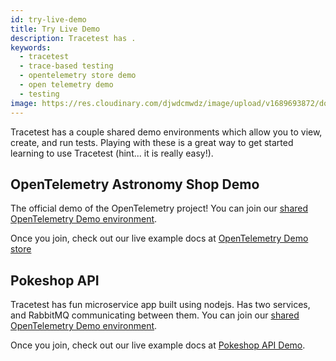 ```yaml
---
id: try-live-demo
title: Try Live Demo
description: Tracetest has .
keywords:
  - tracetest
  - trace-based testing
  - opentelemetry store demo
  - open telemetry demo
  - testing
image: https://res.cloudinary.com/djwdcmwdz/image/upload/v1689693872/docs/Blog_Thumbnail_28_ugy2yy.png
---
```


Tracetest has a couple shared demo environments which allow you to view, create, and run tests. Playing with these is a great way to get started learning to use Tracetest (hint... it is really easy!).

## OpenTelemetry Astronomy Shop Demo
The official demo of the OpenTelemetry project! You can join our [shared OpenTelemetry Demo environment](https://app.tracetest.io/organizations/ttorg_2179a9cd8ba8dfa5/invites/invite_646747b36e9ee487/accept).

Once you join, check out our live example docs at [OpenTelemetry Demo store](/live-examples/opentelemetry-store/overview/)


## Pokeshop API

Tracetest has fun microservice app built using nodejs. Has two services, and RabbitMQ communicating between them. You can join our [shared OpenTelemetry Demo environment](https://app.tracetest.io/organizations/ttorg_2179a9cd8ba8dfa5/invites/invite_760904a64b4b9dc9/accept).

Once you join, check out our live example docs at [Pokeshop API Demo](/live-examples/pokeshop/overview).

